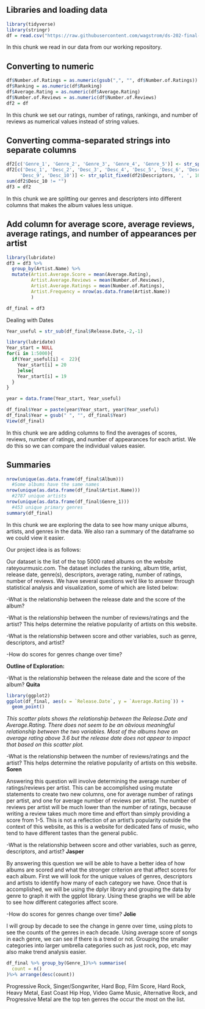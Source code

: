 ## Libraries and loading data

```r
library(tidyverse)
library(stringr)
df = read.csv("https://raw.githubusercontent.com/wagstrom/ds-202-final-project/main/rym_top_5000_all_time.csv")
```

In this chunk we read in our data from our working repository.

## Converting to numeric

```r
df$Number.of.Ratings = as.numeric(gsub(",", "", df$Number.of.Ratings))
df$Ranking = as.numeric(df$Ranking)
df$Average.Rating = as.numeric(df$Average.Rating)
df$Number.of.Reviews = as.numeric(df$Number.of.Reviews)
df2 = df
```

In this chunk we set our ratings, number of ratings, rankings, and number of reviews as numerical values instead of string values.

## Converting comma-separated strings into separate columns

```r
df2[c('Genre_1', 'Genre_2', 'Genre_3', 'Genre_4', 'Genre_5')] <- str_split_fixed(df2$Genres, ', ', 5)
df2[c('Desc_1', 'Desc_2', 'Desc_3', 'Desc_4', 'Desc_5', 'Desc_6', 'Desc_7', 'Desc_8',
     'Desc_9', 'Desc_10')] <- str_split_fixed(df2$Descriptors, ', ', 10)
sum(df2$Desc_10 != "")
df3 = df2
```

In this chunk we are splitting our genres and descripters into different columns that makes the album values less unique.

## Add column for average score, average reviews, average ratings, and number of appearances per artist

```r
library(lubridate)
df3 = df3 %>%
  group_by(Artist.Name) %>%
  mutate(Artist.Average.Score = mean(Average.Rating),
         Artist.Average.Reviews = mean(Number.of.Reviews),
         Artist.Average.Ratings = mean(Number.of.Ratings),
         Artist.Frequency = nrow(as.data.frame(Artist.Name))
         )

df_final = df3
```

Dealing with Dates

```r
Year_useful = str_sub(df_final$Release.Date,-2,-1)

library(lubridate)
Year_start = NULL
for(i in 1:5000){
  if(Year_useful[i] <  22){
    Year_start[i] = 20
    }else{
    Year_start[i] = 19
  }
}

year = data.frame(Year_start, Year_useful)

df_final$Year = paste(year$Year_start, year$Year_useful)
df_final$Year = gsub(" ", "", df_final$Year)
View(df_final)
```

In this chunk we are adding columns to find the averages of scores, reviews, number of ratings, and number of appearances for each artist. We do this so we can compare the individual values easier.

## Summaries

```r
nrow(unique(as.data.frame(df_final$Album)))
  #Some albums have the same names
nrow(unique(as.data.frame(df_final$Artist.Name)))
  #2787 unique artists
nrow(unique(as.data.frame(df_final$Genre_1)))
  #453 unique primary genres
summary(df_final)
```

In this chunk we are exploring the data to see how many unique albums, artists, and genres in the data. We also ran a summary of the dataframe so we could view it easier.

Our project idea is as follows:

Our dataset is the list of the top 5000 rated albums on the website rateyourmusic.com. The dataset includes the ranking, album title, artist, release date, genre(s), descriptors, average rating, number of ratings, number of reviews. We have several questions we'd like to answer through statistical analysis and visualization, some of which are listed below:

-What is the relationship between the release date and the score of the album?

-What is the relationship between the number of reviews/ratings and the artist? This helps determine the relative popularity of artists on this website.

-What is the relationship between score and other variables, such as genre, descriptors, and artist?

-How do scores for genres change over time?

**Outline of Exploration:**

-What is the relationship between the release date and the score of the album? **Quita**

```r
library(ggplot2)
ggplot(df_final, aes(x = `Release.Date`, y = `Average.Rating`)) +
  geom_point()
```

*This scatter plots shows the relationship between the Release.Date and Average.Rating. There does not seem to be an obvious meaningful relationship between the two variables. Most of the albums have an average rating above 3.6 but the release date does not appear to impact that based on this scatter plot.*

-What is the relationship between the number of reviews/ratings and the artist? This helps determine the relative popularity of artists on this website. **Soren**

Answering this question will involve determining the average number of ratings/reviews per artist. This can be accomplished using mutate statements to create two new columns, one for average number of ratings per artist, and one for average number of reviews per artist. The number of reviews per artist will be much lower than the number of ratings, because writing a review takes much more time and effort than simply providing a score from 1-5. This is not a reflection of an artist's popularity outside the context of this website, as this is a website for dedicated fans of music, who tend to have different tastes than the general public.

-What is the relationship between score and other variables, such as genre, descriptors, and artist? **Jasper**

By answering this question we will be able to have a better idea of how albums are scored and what the stronger criterion are that affect scores for each album. First we will look for the unique values of genres, descriptors and artists to identify how many of each category we have. Once that is accomplished, we will be using the dplyr library and grouping the data by genre to graph it with the ggplot library. Using these graphs we will be able to see how different categories affect score.

-How do scores for genres change over time? **Jolie**

I will group by decade to see the change in genre over time, using plots to see the counts of the genres in each decade. Using average score of songs in each genre, we can see if there is a trend or not. Grouping the smaller categories into larger umbrella categories such as just rock, pop, etc may also make trend analysis easier.

```r
df_final %>% group_by(Genre_1)%>% summarise(
  count = n()
)%>% arrange(desc(count))
```

Progressive Rock, Singer/Songwriter, Hard Bop, Film Score, Hard Rock, Heavy Metal,
East Coast Hip Hop, Video Game Music, Alternative Rock, and Progressive Metal are the top ten genres the occur the most on the list.
